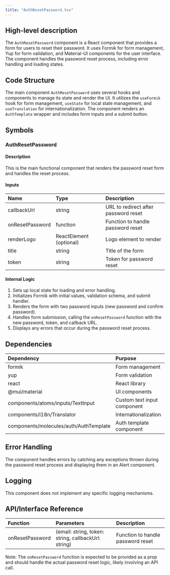 ```yaml
---
title: "AuthResetPassword.tsx"
---
```


## High-level description
The `AuthResetPassword` component is a React component that provides a form for users to reset their password. It uses Formik for form management, Yup for form validation, and Material-UI components for the user interface. The component handles the password reset process, including error handling and loading states.

## Code Structure
The main component `AuthResetPassword` uses several hooks and components to manage its state and render the UI. It utilizes the `useFormik` hook for form management, `useState` for local state management, and `useTranslation` for internationalization. The component renders an `AuthTemplate` wrapper and includes form inputs and a submit button.

## Symbols

### AuthResetPassword
#### Description
This is the main functional component that renders the password reset form and handles the reset process.

#### Inputs
| Name | Type | Description |
|:-----|:-----|:------------|
| callbackUrl | string | URL to redirect after password reset |
| onResetPassword | function | Function to handle password reset |
| renderLogo | ReactElement (optional) | Logo element to render |
| title | string | Title of the form |
| token | string | Token for password reset |

#### Internal Logic
1. Sets up local state for loading and error handling.
2. Initializes Formik with initial values, validation schema, and submit handler.
3. Renders the form with two password inputs (new password and confirm password).
4. Handles form submission, calling the `onResetPassword` function with the new password, token, and callback URL.
5. Displays any errors that occur during the password reset process.

## Dependencies
| Dependency | Purpose |
|:-----------|:--------|
| formik | Form management |
| yup | Form validation |
| react | React library |
| @mui/material | UI components |
| components/atoms/inputs/TextInput | Custom text input component |
| components/i18n/Translator | Internationalization |
| components/molecules/auth/AuthTemplate | Auth template component |

## Error Handling
The component handles errors by catching any exceptions thrown during the password reset process and displaying them in an Alert component.

## Logging
This component does not implement any specific logging mechanisms.

## API/Interface Reference
| Function | Parameters | Description |
|:---------|:-----------|:------------|
| onResetPassword | (email: string, token: string, callbackUrl: string) | Function to handle password reset |

Note: The `onResetPassword` function is expected to be provided as a prop and should handle the actual password reset logic, likely involving an API call.